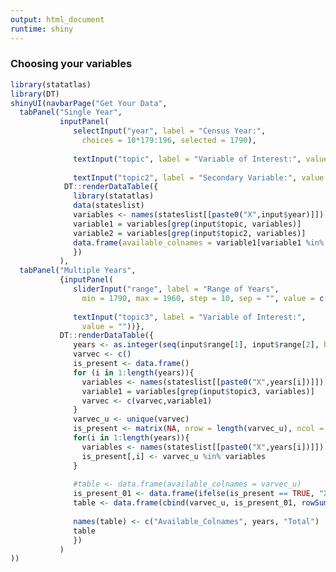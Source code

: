 ```yaml
---
output: html_document
runtime: shiny
---
```


### Choosing your variables  

```r
library(statatlas)
library(DT)
shinyUI(navbarPage("Get Your Data",
  tabPanel("Single Year", 
           inputPanel(
              selectInput("year", label = "Census Year:",
                choices = 10*179:196, selected = 1790),
  
              textInput("topic", label = "Variable of Interest:", value = ""),
  
              textInput("topic2", label = "Secondary Variable:", value = "")), 
            DT::renderDataTable({
              library(statatlas)
              data(stateslist)
              variables <- names(stateslist[[paste0("X",input$year)]])
              variable1 = variables[grep(input$topic, variables)]
              variable2 = variables[grep(input$topic2, variables)]
              data.frame(available_colnames = variable1[variable1 %in% variable2])
              })
           ),
  tabPanel("Multiple Years", 
           {inputPanel(
              sliderInput("range", label = "Range of Years",
                min = 1790, max = 1960, step = 10, sep = "", value = c(1790, 1820)),
  
              textInput("topic3", label = "Variable of Interest:",
                value = ""))}, 
           DT::renderDataTable({
              years <- as.integer(seq(input$range[1], input$range[2], by = 10))
              varvec <- c()
              is_present <- data.frame()
              for (i in 1:length(years)){
                variables <- names(stateslist[[paste0("X",years[i])]])
                variable1 = variables[grep(input$topic3, variables)]
                varvec <- c(varvec,variable1)
              }
              varvec_u <- unique(varvec)
              is_present <- matrix(NA, nrow = length(varvec_u), ncol = length(years))
              for(i in 1:length(years)){
                variables <- names(stateslist[[paste0("X",years[i])]])
                is_present[,i] <- varvec_u %in% variables
              }
              
              #table <- data.frame(available_colnames = varvec_u)
              is_present_01 <- data.frame(ifelse(is_present == TRUE, "X", ""))
              table <- data.frame(cbind(varvec_u, is_present_01, rowSums(is_present)))
              
              names(table) <- c("Available_Colnames", years, "Total")
              table 
              })
           )
))
``` 